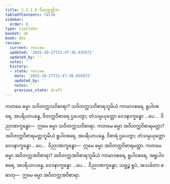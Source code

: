 ```yaml
---
title: 2.3.1.6 ဝိတက္ကတ္တိက
tableOfContents: false
sidebar:
  order: 6
type: tipitaka
basket: ab
book: dhs
review:
  current: review
  updated: '2025-10-27T21:47:36.835972'
  updated_by: ''
  notes: ''
  history:
  - state: review
    date: '2025-10-27T21:47:36.835972'
    updated_by: ''
    notes: ''
    previous_state: draft
---
```



<ReviewStatus review={frontmatter.review} showDetails={true} />

<HypothesisAnnotation frontmatter={frontmatter} />

<DynamicBreadcrumb />

<Division number="1000" book="dhs" e="ch" v="29" p="207">

<Paragraph number="1665" book="dhs">
ကတမေ ဓမ္မာ သဝိတက္ကသဝိစာရာ? သဝိတက္ကသဝိစာရဘူမိယံ ကာမာဝစရေ, ရူပါဝစရေ, အပရိယာပန္နေ, ဝိတက္ကဝိစာရေ ဌပေတွာ; တံသမ္ပယုတ္တော ဝေဒနာက္ခန္ဓော …ပေ…  ဝိညာဏက္ခန္ဓော—  ဣမေ ဓမ္မာ သဝိတက္ကသဝိစာရာ.
</Paragraph>

</Division>
<Division number="1001" book="dhs" e="ch" v="29" p="207">

<Paragraph number="1666" book="dhs">
ကတမေ ဓမ္မာ အဝိတက္ကဝိစာရမတ္တာ? အဝိတက္ကဝိစာရမတ္တဘူမိယံ ရူပါဝစရေ, အပရိယာပန္နေ, ဝိစာရံ ဌပေတွာ; တံသမ္ပယုတ္တော ဝေဒနာက္ခန္ဓော …ပေ…  ဝိညာဏက္ခန္ဓော—  ဣမေ ဓမ္မာ အဝိတက္ကဝိစာရမတ္တာ.
</Paragraph>

</Division>
<Division number="1002" book="dhs" e="ch" v="29" p="207">

<Paragraph number="1667" book="dhs">
ကတမေ ဓမ္မာ အဝိတက္ကအဝိစာရာ? အဝိတက္ကအဝိစာရဘူမိယံ ကာမာဝစရေ, ရူပါဝစရေ, အရူပါဝစရေ, အပရိယာပန္နေ; ဝေဒနာက္ခန္ဓော …ပေ…  ဝိညာဏက္ခန္ဓော; သဗ္ဗဉ္စ ရူပံ, အသင်္ခတာ စ ဓာတု—  ဣမေ ဓမ္မာ အဝိတက္ကအဝိစာရာ.
</Paragraph>
</Division>